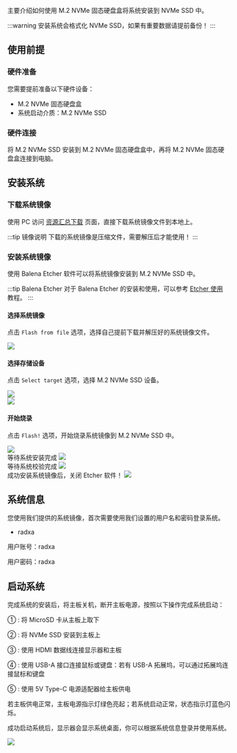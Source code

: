 主要介绍如何使用 M.2 NVMe 固态硬盘盒将系统安装到 NVMe SSD 中。

:::warning
安装系统会格式化 NVMe SSD，如果有重要数据请提前备份！
:::

## 使用前提

### 硬件准备

您需要提前准备以下硬件设备：

- M.2 NVMe 固态硬盘盒
- 系统启动介质：M.2 NVMe SSD

### 硬件连接

将 M.2 NVMe SSD 安装到 M.2 NVMe 固态硬盘盒中，再将 M.2 NVMe 固态硬盘盒连接到电脑。

## 安装系统

### 下载系统镜像

使用 PC 访问 [资源汇总下载](../../../../download) 页面，直接下载系统镜像文件到本地上。

:::tip 镜像说明
下载的系统镜像是压缩文件，需要解压后才能使用！
:::

### 安装系统镜像

使用 Balena Etcher 软件可以将系统镜像安装到 M.2 NVMe SSD 中。

:::tip Balena Etcher
对于 Balena Etcher 的安装和使用，可以参考 [Etcher 使用](/common/radxa-os/install-system/balena-etcher) 教程。
:::

#### 选择系统镜像

点击 `Flash from file` 选项，选择自己提前下载并解压好的系统镜像文件。

<div style={{ textAlign: "center" }}>
  <img
    src="/img/common/radxa-os/install-system/etcher-select-image.webp"
    style={{ width: "100%", maxWidth: "1200px" }}
  />
</div>

#### 选择存储设备

点击 `Select target` 选项，选择 M.2 NVMe SSD 设备。

<div style={{ textAlign: "center" }}>
  <img
    src="/img/common/radxa-os/install-system/etcher-select-sd-01.webp"
    style={{ width: "100%", maxWidth: "1200px" }}
  />
</div>

<div style={{ textAlign: "center" }}>
  <img
    src="/img/common/radxa-os/install-system/etcher-select-sd-02.webp"
    style={{ width: "100%", maxWidth: "1200px" }}
  />
</div>

#### 开始烧录

点击 `Flash!` 选项，开始烧录系统镜像到 M.2 NVMe SSD 中。

<div style={{ textAlign: "center" }}>
  <img
    src="/img/common/radxa-os/install-system/etcher-flash.webp"
    style={{ width: "100%", maxWidth: "1200px" }}
  />
</div>

<div style={{ textAlign: "center" }}>
  等待系统安装完成
  <img
    src="/img/common/radxa-os/install-system/etcher-flashing.webp"
    style={{ width: "100%", maxWidth: "1200px" }}
  />
</div>

<div style={{ textAlign: "center" }}>
  等待系统校验完成
  <img
    src="/img/common/radxa-os/install-system/etcher-valid.webp"
    style={{ width: "100%", maxWidth: "1200px" }}
  />
</div>

<div style={{ textAlign: "center" }}>
  成功安装系统镜像后，关闭 Etcher 软件！
  <img
    src="/img/common/radxa-os/install-system/etcher-completed.webp"
    style={{ width: "100%", maxWidth: "1200px" }}
  />
</div>

## 系统信息

您使用我们提供的系统镜像，首次需要使用我们设置的用户名和密码登录系统。

- radxa

用户账号：radxa

用户密码：radxa

## 启动系统

完成系统的安装后，将主板关机，断开主板电源，按照以下操作完成系统启动：

① : 将 MicroSD 卡从主板上取下

② : 将 NVMe SSD 安装到主板上

③ : 使用 HDMI 数据线连接显示器和主板

④ : 使用 USB-A 接口连接鼠标或键盘：若有 USB-A 拓展坞，可以通过拓展坞连接鼠标和键盘

⑤ : 使用 5V Type-C 电源适配器给主板供电

若主板供电正常，主板电源指示灯绿色亮起；若系统启动正常，状态指示灯蓝色闪烁。

成功启动系统后，显示器会显示系统桌面，你可以根据系统信息登录并使用系统。

<div style={{ textAlign: "center" }}>
  <img
    src="/img/common/radxa-os/system-config/vnc-debian11-succ.webp"
    style={{ width: "100%", maxWidth: "1200px" }}
  />
</div>
